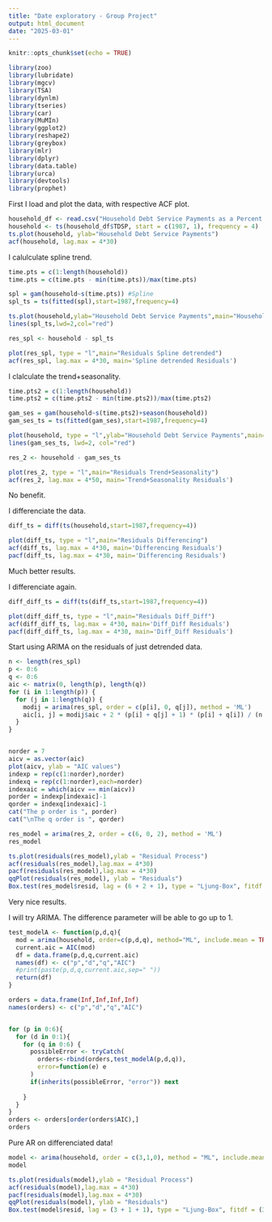 ---
title: "Date exploratory - Group Project"
output: html_document
date: "2025-03-01"
---

```{r setup, include=FALSE}
knitr::opts_chunk$set(echo = TRUE)
```


```{r pressure, echo=FALSE}
library(zoo)
library(lubridate)
library(mgcv)
library(TSA)
library(dynlm)
library(tseries)
library(car)
library(MuMIn)
library(ggplot2)
library(reshape2)
library(greybox)
library(mlr)
library(dplyr)
library(data.table)
library(urca)
library(devtools)
library(prophet)
```

First I load and plot the data, with respective ACF plot.
```{r}
household_df <- read.csv("Household Debt Service Payments as a Percent of Disposable Personal Income.csv")
household <- ts(household_df$TDSP, start = c(1987, 1), frequency = 4) 
ts.plot(household, ylab="Household Debt Service Payments")
acf(household, lag.max = 4*30)
```
I calulculate spline trend.
```{r}
time.pts = c(1:length(household))
time.pts = c(time.pts - min(time.pts))/max(time.pts)

spl = gam(household~s(time.pts)) #Spline
spl_ts = ts(fitted(spl),start=1987,frequency=4)

ts.plot(household,ylab="Household Debt Service Payments",main="Household Debt Service Payments Trend Estimations")
lines(spl_ts,lwd=2,col="red")
```

```{r}
res_spl <- household - spl_ts

plot(res_spl, type = "l",main="Residuals Spline detrended")
acf(res_spl, lag.max = 4*30, main='Spline detrended Residuals')
```

I clalculate the trend+seasonality.
```{r}
time.pts2 = c(1:length(household))
time.pts2 = c(time.pts2 - min(time.pts2))/max(time.pts2)

gam_ses = gam(household~s(time.pts2)+season(household))
gam_ses_ts = ts(fitted(gam_ses),start=1987,frequency=4)

plot(household, type = "l",ylab="Household Debt Service Payments",main="Household Debt Service Payments trend+seasonality Estimations")
lines(gam_ses_ts, lwd=2, col="red")
```
```{r}
res_2 <- household - gam_ses_ts

plot(res_2, type = "l",main="Residuals Trend+Seasonality")
acf(res_2, lag.max = 4*50, main='Trend+Seasonality Residuals')
```
No benefit.

I differenciate the data.
```{r}
diff_ts = diff(ts(household,start=1987,frequency=4))

plot(diff_ts, type = "l",main="Residuals Differencing")
acf(diff_ts, lag.max = 4*30, main='Differencing Residuals')
pacf(diff_ts, lag.max = 4*30, main='Differencing Residuals')
```
Much better results.

I differenciate again.
```{r}
diff_diff_ts = diff(ts(diff_ts,start=1987,frequency=4))

plot(diff_diff_ts, type = "l",main="Residuals Diff_Diff")
acf(diff_diff_ts, lag.max = 4*30, main='Diff_Diff Residuals')
pacf(diff_diff_ts, lag.max = 4*30, main='Diff_Diff Residuals')
```

Start using ARIMA on the residuals of just detrended data.
```{r}
n <- length(res_spl)
p <- 0:6
q <- 0:6
aic <- matrix(0, length(p), length(q)) 
for (i in 1:length(p)) {
  for (j in 1:length(q)) {
    modij = arima(res_spl, order = c(p[i], 0, q[j]), method = 'ML')
    aic[i, j] = modij$aic + 2 * (p[i] + q[j] + 1) * (p[i] + q[i]) / (n - p[i] - q[j] - 1)
  }
}


norder = 7
aicv = as.vector(aic)
plot(aicv, ylab = "AIC values")
indexp = rep(c(1:norder),norder)
indexq = rep(c(1:norder),each=norder)
indexaic = which(aicv == min(aicv))
porder = indexp[indexaic]-1
qorder = indexq[indexaic]-1
cat("The p order is ", porder)
cat("\nThe q order is ", qorder)
```
```{r}
res_model = arima(res_2, order = c(6, 0, 2), method = 'ML')
res_model
```
```{r}
ts.plot(residuals(res_model),ylab = "Residual Process")
acf(residuals(res_model),lag.max = 4*30)
pacf(residuals(res_model),lag.max = 4*30)
qqPlot(residuals(res_model), ylab = "Residuals")
Box.test(res_model$resid, lag = (6 + 2 + 1), type = "Ljung-Box", fitdf = (6 + 2))
```

Very nice results.



I will try ARIMA. The difference parameter will be able to go up to 1.
```{r}

test_modelA <- function(p,d,q){
  mod = arima(household, order=c(p,d,q), method="ML", include.mean = TRUE)
  current.aic = AIC(mod)
  df = data.frame(p,d,q,current.aic)
  names(df) <- c("p","d","q","AIC")
  #print(paste(p,d,q,current.aic,sep=" "))
  return(df)
}

orders = data.frame(Inf,Inf,Inf,Inf)
names(orders) <- c("p","d","q","AIC")


for (p in 0:6){
  for (d in 0:1){
    for (q in 0:6) {
      possibleError <- tryCatch(
        orders<-rbind(orders,test_modelA(p,d,q)),
        error=function(e) e
      )
      if(inherits(possibleError, "error")) next
      
    }
  }
}
orders <- orders[order(orders$AIC),]
orders

```
Pure AR on differenciated data!

```{r}
model <- arima(household, order = c(3,1,0), method = "ML", include.mean = TRUE)
model
```

```{r}
ts.plot(residuals(model),ylab = "Residual Process")
acf(residuals(model),lag.max = 4*30)
pacf(residuals(model),lag.max = 4*30)
qqPlot(residuals(model), ylab = "Residuals")
Box.test(model$resid, lag = (3 + 1 + 1), type = "Ljung-Box", fitdf = (3+1))
```
